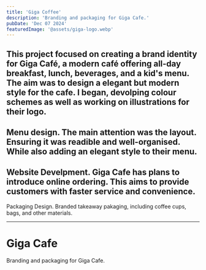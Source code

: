 ```yaml
---
title: 'Giga Coffee'
description: 'Branding and packaging for Giga Cafe.'
pubDate: 'Dec 07 2024'
featuredImage: '@assets/giga-logo.webp'
---
```


This project focused on creating a brand identity for Giga Café, a modern café offering all-day breakfast, lunch, beverages, and a kid's menu. The aim was to design a elegant but modern style for the cafe. 
I began, devolping colour schemes as well as working on illustrations for their logo.
---
Menu design. The main attention was the layout. Ensuring it was readible and well-organised. While also adding an elegant style to their menu.
---
Website Develpment. Giga Cafe has plans to introduce online ordering. This aims to provide customers with faster service and convenience. 
---
Packaging Design. Branded takeaway pakaging, including coffee cups, bags, and other materials. 


---


<ProjectImage path={image1} alt="Giga logo"/>

<ProjectImage path={image2} alt="Giga menu"/>

<ProjectImage path={image3} alt="Giga Cafe"/>

<ProjectImage path={image4} alt="Giga Coffee"/>
<ProjectImage path={image5} alt="Giga Coffee"/>
<ProjectImage path={image6} alt="Giga Coffee"/>
<ProjectImage path={image7} alt="Giga Coffee"/>

# Giga Cafe

Branding and packaging for Giga Cafe.
